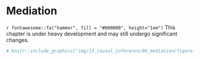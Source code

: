 # Mediation

```{=html}
<!-- 
Hidden comments placeholder
---------------------------

To preview:
bookdown::preview_chapter("chapters/13_causal_inference/06_mediation.Rmd")

Copy and paste:
👆**Here's what we did above:**
-->
```

::: under-construction
`r fontawesome::fa("hammer", fill = "#000000", height="1em")` This chapter is under heavy development and may still undergo significant changes.
:::

```r
# knitr::include_graphics("img/13_causal_inference/06_mediation/figure.png")
```